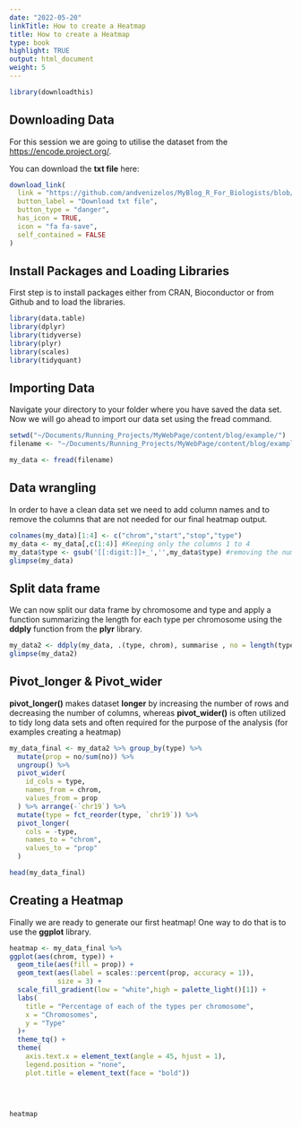 ```yaml
---
date: "2022-05-20"
linkTitle: How to create a Heatmap
title: How to create a Heatmap
type: book
highlight: TRUE
output: html_document
weight: 5
---
```


```r
library(downloadthis)
```

## Downloading Data

For this session we are going to utilise the dataset from the <https://encode.project.org/>.

You can download the **txt file** here:

```r
download_link(
  link = "https://github.com/andvenizelos/MyBlog_R_For_Biologists/blob/main/Tip.1/Encode_HMM_data.txt",
  button_label = "Download txt file",
  button_type = "danger",
  has_icon = TRUE,
  icon = "fa fa-save",
  self_contained = FALSE
)
```

## Install Packages and Loading Libraries

First step is to install packages either from CRAN, Bioconductor or from Github and to load the libraries.

```r
library(data.table)
library(dplyr)
library(tidyverse)
library(plyr)
library(scales)
library(tidyquant)
```

## Importing Data
Navigate  your directory to your folder where you have saved the data set.
Now we will go ahead to import our data set using the fread command.

```r
setwd("~/Documents/Running_Projects/MyWebPage/content/blog/example/")
filename <- "~/Documents/Running_Projects/MyWebPage/content/blog/example/Encode_HMM_data.txt"

```

```r
my_data <- fread(filename)
```

## Data wrangling
In order to have a clean data set we need to add column names and to remove the columns that are not needed for our final heatmap output.

```r
colnames(my_data)[1:4] <- c("chrom","start","stop","type")
my_data <- my_data[,c(1:4)] #Keeping only the columns 1 to 4
my_data$type <- gsub('[[:digit:]]+_','',my_data$type) #removing the numbers and underscores from our type column
glimpse(my_data)
```

## Split data frame
We can now split our data frame by chromosome and type and apply a function summarizing the length for each type per chromosome using the **ddply** function from the **plyr** library.
```r
my_data2 <- ddply(my_data, .(type, chrom), summarise , no = length(type))
glimpse(my_data2)

```

## Pivot_longer & Pivot_wider
__pivot_longer()__ makes dataset **longer** by increasing the number of rows and decreasing the number of columns, whereas __pivot_wider()__ is often utilized to tidy long data sets and often required for the purpose of the analysis (for examples creating a heatmap)

```r
my_data_final <- my_data2 %>% group_by(type) %>% 
  mutate(prop = no/sum(no)) %>% 
  ungroup() %>% 
  pivot_wider(
    id_cols = type,
    names_from = chrom,
    values_from = prop
  ) %>% arrange(-`chr19`) %>% 
  mutate(type = fct_reorder(type, `chr19`)) %>% 
  pivot_longer(
    cols = -type,
    names_to = "chrom",
    values_to = "prop"
  )

head(my_data_final)
```

## Creating a Heatmap

Finally we are ready to generate our first heatmap! One way to do that is to use the **ggplot** library.

```r
heatmap <- my_data_final %>% 
ggplot(aes(chrom, type)) +
  geom_tile(aes(fill = prop)) +
  geom_text(aes(label = scales::percent(prop, accuracy = 1)),
            size = 3) +
  scale_fill_gradient(low = "white",high = palette_light()[1]) +
  labs(
    title = "Percentage of each of the types per chromosome",
    x = "Chromosomes",
    y = "Type"
  )+
  theme_tq() +
  theme(
    axis.text.x = element_text(angle = 45, hjust = 1),
    legend.position = "none",
    plot.title = element_text(face = "bold"))
    
  

    
heatmap


```
